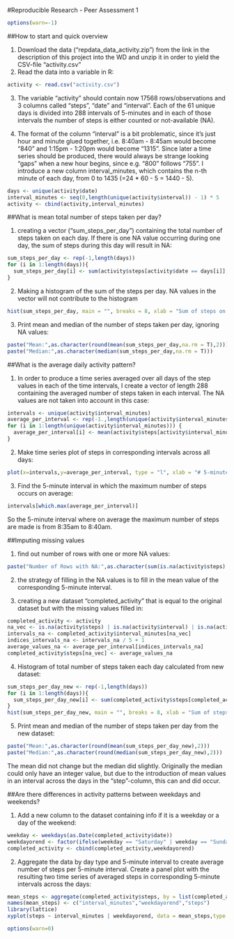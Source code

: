 
#Reproducible Research - Peer Assessment 1

```r
options(warn=-1)
```

##How to start and quick overview

1. Download the data ("repdata_data_activity.zip") from the link in the description of this project into the WD and unzip it in order to yield the CSV-file "activity.csv"
2. Read the data into a variable in R:

```r
activity <- read.csv("activity.csv")
```

3. The variable "activity" should contain now 17568 rows/observations and 3 columns called "steps", "date" and "interval". Each of the 61 unique days is divided into 288 intervals of 5-minutes and in each of those intervals the number of steps is either counted or not-available (NA).

4. The format of the column "interval" is a bit problematic, since it's just hour and minute glued together, i.e. 8:40am - 8:45am would become "840" and 1:15pm - 1:20pm would become "1315". Since later a time series should be produced, there would always be strange looking "gaps" when a new hour begins, since e.g. "800" follows "755". I introduce a new column interval_minutes, which contains the n-th minute of each day, from 0 to 1435 (=24 * 60 - 5 = 1440 - 5).

```r
days <- unique(activity$date)
interval_minutes <- seq(0,length(unique(activity$interval)) - 1) * 5
activity <- cbind(activity,interval_minutes)
```

##What is mean total number of steps taken per day?

1. creating a vector ("sum_steps_per_day") containing the total number of steps taken on each day. If there is one NA value occurring during one day, the sum of steps during this day will result in NA:

```r
sum_steps_per_day <- rep(-1,length(days))
for (i in 1:length(days)){
  sum_steps_per_day[i] <- sum(activity$steps[activity$date == days[i]], na.rm = F)
}
```

2. Making a histogram of the sum of the steps per day. NA values in the vector will not contribute to the histogram

```r
hist(sum_steps_per_day, main = "", breaks = 8, xlab = "Sum of steps on one day")
```

3. Print mean and median of the number of steps taken per day, ignoring NA values:

```r
paste("Mean:",as.character(round(mean(sum_steps_per_day,na.rm = T),2)))
paste("Median:",as.character(median(sum_steps_per_day,na.rm = T)))
```


##What is the average daily activity pattern?

1. In order to produce a time series averaged over all days of the step values in each of the time intervals, I create a vector of length 288 containing the averaged number of steps taken in each interval. The NA values are not taken into account in this case:

```r
intervals <- unique(activity$interval_minutes)
average_per_interval <- rep(-1.,length(unique(activity$interval_minutes)))
for (i in 1:length(unique(activity$interval_minutes))) {
  average_per_interval[i] <- mean(activity$steps[activity$interval_minutes == intervals[i]], na.rm = T)
}
```

2. Make time series plot of steps in corresponding intervals across all days:

```r
plot(x=intervals,y=average_per_interval, type = "l", xlab = "# 5-minute interval of a day", ylab = "average number of steps")
```

3. Find the 5-minute interval in which the maximum number of steps occurs on average:
```r
intervals[which.max(average_per_interval)]
```
So the 5-minute interval where on average the maximum number of steps are made is from 8:35am to 8:40am.

##Imputing missing values

1. find out number of rows with one or more NA values:

```r
paste("Number of Rows with NA:",as.character(sum(is.na(activity$steps) | is.na(activity$interval) | is.na(activity$interval_minutes) | is.na(activity$date))))
```

2. the strategy of filling in the NA values is to fill in the mean value of the corresponding 5-minute interval.

3. creating a new dataset "completed_activity" that is equal to the original dataset but with the missing values filled in:
```r
completed_activity <- activity
na_vec <- is.na(activity$steps) | is.na(activity$interval) | is.na(activity$interval_minutes) | is.na(activity$date)
intervals_na <- completed_activity$interval_minutes[na_vec]
indices_intervals_na <- intervals_na / 5 + 1
average_values_na <- average_per_interval[indices_intervals_na]
completed_activity$steps[na_vec] <- average_values_na
```

4. Histogram of total number of steps taken each day calculated from new dataset:

```r
sum_steps_per_day_new <- rep(-1,length(days))
for (i in 1:length(days)){
  sum_steps_per_day_new[i] <- sum(completed_activity$steps[completed_activity$date == days[i]])
}
hist(sum_steps_per_day_new, main = "", breaks = 8, xlab = "Sum of steps on one day from completed dataset")
```

5. Print mean and median of the number of steps taken per day from the new dataset:

```r
paste("Mean:",as.character(round(mean(sum_steps_per_day_new),2)))
paste("Median:",as.character(round(median(sum_steps_per_day_new),2)))
```

The mean did not change but the median did slightly. Originally the median could only have an integer value, but due to the introduction of mean values in an interval across the days in the "step"-column, this can and did occur.

##Are there differences in activity patterns between weekdays and weekends?

1. Add a new column to the dataset containing info if it is a weekday or a day of the weekend:

```r
weekday <- weekdays(as.Date(completed_activity$date))
weekdayorend <- factor(ifelse(weekday == "Saturday" | weekday == "Sunday", "weekend", "weekday"))
completed_activity <- cbind(completed_activity,weekdayorend)
```

2. Aggregate the data by day type and 5-minute interval to create average number of steps per 5-minute interval. Create a panel plot with the resulting two time series of averaged steps in corresponding 5-minute intervals across the days:

```r
mean_steps <- aggregate(completed_activity$steps, by = list(completed_activity$interval_minutes, completed_activity$weekdayorend), FUN = mean)
names(mean_steps) <- c("interval_minutes","weekdayorend","steps")
library(lattice)
xyplot(steps ~ interval_minutes | weekdayorend, data = mean_steps,type = "l",layout = c(1,2), xlab = "# 5-minute interval of a day",ylab = "average number of steps")
```
```r
options(warn=0)
```

